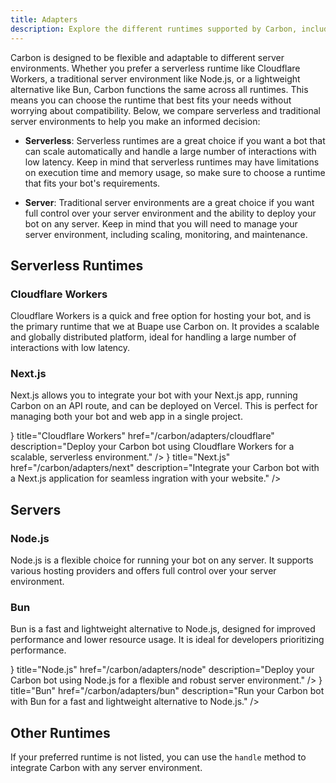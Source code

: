 ```yaml
---
title: Adapters
description: Explore the different runtimes supported by Carbon, including serverless options like Cloudflare Workers and traditional server environments like Node.js and Bun.
---
```



Carbon is designed to be flexible and adaptable to different server environments. Whether you prefer a serverless runtime like Cloudflare Workers, a traditional server environment like Node.js, or a lightweight alternative like Bun, Carbon functions the same across all runtimes. This means you can choose the runtime that best fits your needs without worrying about compatibility. Below, we compare serverless and traditional server environments to help you make an informed decision:

-   **Serverless**: Serverless runtimes are a great choice if you want a bot that can scale automatically and handle a large number of interactions with low latency. Keep in mind that serverless runtimes may have limitations on execution time and memory usage, so make sure to choose a runtime that fits your bot's requirements.

-   **Server**: Traditional server environments are a great choice if you want full control over your server environment and the ability to deploy your bot on any server. Keep in mind that you will need to manage your server environment, including scaling, monitoring, and maintenance.

## Serverless Runtimes

### Cloudflare Workers

Cloudflare Workers is a quick and free option for hosting your bot, and is the primary runtime that we at Buape use Carbon on. It provides a scalable and globally distributed platform, ideal for handling a large number of interactions with low latency.

### Next.js

Next.js allows you to integrate your bot with your Next.js app, running Carbon on an API route, and can be deployed on Vercel. This is perfect for managing both your bot and web app in a single project.

<Cards>
    <Card
        icon={<Cloud />}
        title="Cloudflare Workers"
        href="/carbon/adapters/cloudflare"
        description="Deploy your Carbon bot using Cloudflare Workers for a scalable, serverless environment."
    />
    <Card
        icon={<PanelsTopLeft />}
        title="Next.js"
        href="/carbon/adapters/next"
        description="Integrate your Carbon bot with a Next.js application for seamless ingration with your website."
    />
</Cards>

## Servers

### Node.js

Node.js is a flexible choice for running your bot on any server. It supports various hosting providers and offers full control over your server environment.

### Bun

Bun is a fast and lightweight alternative to Node.js, designed for improved performance and lower resource usage. It is ideal for developers prioritizing performance.

<Cards>
    <Card
        icon={<Hexagon />}
        title="Node.js"
        href="/carbon/adapters/node"
        description="Deploy your Carbon bot using Node.js for a flexible and robust server environment."
    />
    <Card
        icon={<Dessert />}
        title="Bun"
        href="/carbon/adapters/bun"
        description="Run your Carbon bot with Bun for a fast and lightweight alternative to Node.js."
    />
</Cards>

## Other Runtimes

If your preferred runtime is not listed, you can use the `handle` method to integrate Carbon with any server environment.
